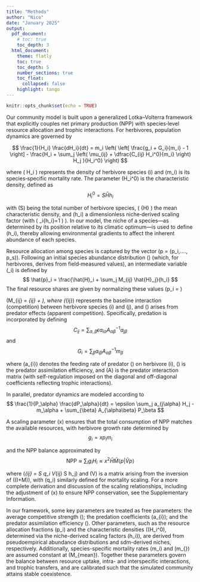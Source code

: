 ```yaml
---
title: "Methods"
author: "Nico"
date: "January 2025"
output:
  pdf_document:
    # toc: true
    toc_depth: 3
  html_document:
    theme: flatly
    toc: true
    toc_depth: 5
    number_sections: true
    toc_float:
      collapsed: false
    highlight: tango
---
```



```r
knitr::opts_chunk$set(echo = TRUE)
```

Our community model is built upon a generalized Lotka–Volterra framework that explicitly couples net primary production (NPP) with species‐level resource allocation and trophic interactions. For herbivores, population dynamics are governed by

$$
\frac{1}{H_i} \frac{dH_i}{dt} = m_i \left( \left[ \frac{g_i + G_i}{m_i} - 1 \right] - \frac{H_i + \sum_j \left( \mu_{ij} + \dfrac{C_{ij} H_i^0}{m_i} \right) H_j }{H_i^0} \right)
$$

where \( H_i \) represents the density of herbivore species \(i\) and \(m_i\) is its species‐specific mortality rate. The parameter \(H_i^0\) is the characteristic density, defined as
$$
H_i^0 = S \bar{H} h_i
$$

with \(S\) being the total number of herbivore species, \( \bar{H} \) the mean characteristic density, and \(h_i\) a dimensionless niche‐derived scaling factor (with \( \sum_i{h_i}=1 \) ). In our model, the niche of a species—as determined by its position relative to its climatic optimum—is used to define \(h_i\), thereby allowing environmental gradients to affect the inherent abundance of each species.

Resource allocation among species is captured by the vector \(p = (p_i,...., p_s)\). Following an initial species abundance distribution \(\hat{H}\) (which, for herbivores, derives from field‐measured values), an intermediate variable \(\hat{p}_i\) is defined by
$$
\hat{p}_i = \frac{\hat{H}_i + \sum_j M_{ij} \hat{H}_j}{h_i}
$$
The final resource shares are given by normalizing these values \(p_i = \frac{\hat{p}_i}{\sum_j \hat{p}_j}\)

\(M_{ij} = \mu_{ij} + \dfrac{C_{ij} H_i^0}{m_i}\), where \(\mu_{ij}\) represents the baseline interaction (competition) between herbivore species \(i\) and \(j\), and \(\dfrac{C_{ij} H_i^0}{m_i}\) arises from predator effects (apparent competition). Specifically, predation is incorporated by defining
$$
C_{ij} = \sum_{\alpha,\beta}\epsilon a_{i\alpha} A^{-1}_{\alpha\beta}a_{j\beta}
$$
and
$$
G_i = \sum_\beta a_{i\beta}A^{-1}_{\alpha\beta}m_\beta
$$

where \(a_{i\alpha}\) denotes the feeding rate of predator \(\alpha\) on herbivore \(i\), \(\epsilon\) is the predator assimilation efficiency, and \(A\) is the predator interaction matrix (with self-regulation imposed on the diagonal and off-diagonal coefficients reflecting trophic interactions).

In parallel, predator dynamics are modeled according to 
$$
\frac{1}{P_\alpha} \frac{dP_\alpha}{dt} = \epsilon \sum_j a_{j\alpha} H_j - m_\alpha + \sum_{\beta} A_{\alpha\beta} P_\beta
$$


A scaling parameter \(x\) ensures that the total consumption of NPP matches the available resources, with herbivore growth rate determined by
$$
g_i = xp_im_i
$$

and the NPP balance approximated by
$$
\text{NPP} \approx \sum_i g_i H_i \approx x^2 \bar{H} \bar{M} \langle p | \tilde{V} p \rangle
$$


where \(\tilde{V}_{ij} = S q_i V_{ij} S h_j\) and \(V\) is a matrix arising from the inversion of \((I+M)\), with \(q_i\) similarly defined for mortality scaling. For a more complete derivation and discussion of the scaling relationships, including the adjustment of \(x\) to ensure NPP conservation, see the Supplementary Information.

In our framework, some key parameters are treated as free parameters: the average competitive strength \(\mu\); the predation coefficients \(a_{i\alpha}\); and the predator assimilation efficiency \(\epsilon\). Other parameters, such as the resource allocation fractions \(p_i\) and the characteristic densities  (\(H_i^0\), determined via the niche-derived scaling factors \(h_i\)), are derived from pseudoempirical abundance distributions and sdm-derived niches, respectively. Additionally, species-specific mortality rates \(m_i\) and \(m_{\alpha}\) are assumed constant at \(M_{mean}\). Together these parameters govern the balance between resource uptake, intra- and interspecific interactions, and trophic transfers, and are calibrated such that the simulated community attains stable coexistence.

